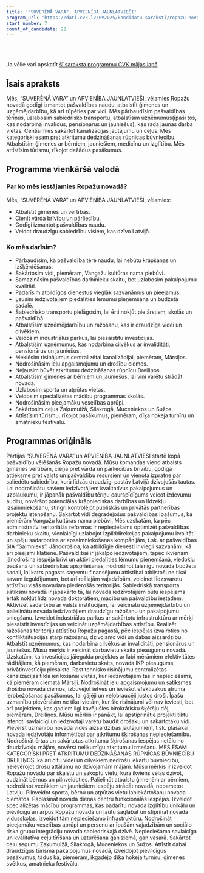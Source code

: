 ```yaml
---
title: '"SUVERĒNĀ VARA", APVIENĪBA JAUNLATVIEŠI'
program_url: 'https://dati.cvk.lv/PV2025/kandidatu-saraksti/ropazu-novads/suverena-vara-apvieniba-jaunlatviesi'
start_number: 7
count_of_candidate: 22
---
```



<Badge text="Pašvaldības tēriņu caurspīdīgums" variant="note" size="small" /> <Badge text="Sabiedriskā transporta uzlabošana" variant="note" size="small" /> <Badge text="Uzņēmējdarbības atbalsts" variant="note" size="small" /> <Badge text="Vides aizsardzība" variant="note" size="small" /> <Badge text="Ģimeņu atbalsts" variant="note" size="small" />

<br/><br/> 

<Card title='Šis ir mākslīga intelekta ģenerēts apraksts' icon='starlight'>
    Ja vēlie vari apskatīt <a href={frontmatter.program_url} target='_blank'>šī saraksta programmu CVK mājas lapā</a>
    </Card>

## Īsais apraksts

Mēs, “SUVERĒNĀ VARA” un APVIENĪBA JAUNLATVIEŠI, vēlamies Ropažu novadā godīgi izmantot pašvaldības naudu, atbalstīt ģimenes un uzņēmējdarbību, kā arī rūpēties par vidi. Mēs pārbaudīsim pašvaldības tēriņus, uzlabosim sabiedrisko transportu, atbalstīsim uzņēmumus(īpaši tos, kas nodarbina invalīdus, pensionārus un jauniešus), kas rada jaunas darba vietas. Centīsimies sakārtot kanalizācijas jautājumu un ceļus. Mēs kategoriski esam pret atkritumu dedzināšanas rūpnīcas būvniecību. Atbalstīsim ģimenes ar bērniem, jauniešiem, medicīnu un izglītību. Mēs attīstīsim tūrismu, rīkojot dažādus pasākumus.

## Programma vienkāršā valodā

### Par ko mēs iestājamies Ropažu novadā?

Mēs, “SUVERĒNĀ VARA” un APVIENĪBA JAUNLATVIEŠI, vēlamies:

*   Atbalstīt ģimenes un vērtības.
*   Cienīt vārda brīvību un pārliecību.
*   Godīgi izmantot pašvaldības naudu.
*   Veidot draudzīgu sabiedrību visiem, kas dzīvo Latvijā.

### Ko mēs darīsim?

*   Pārbaudīsim, kā pašvaldība tērē naudu, lai nebūtu krāpšanas un izšķērdēšanas.
*   Sakārtosim vidi, piemēram, Vangažu kultūras nama piebūvi.
*   Samazināsim pašvaldības darbinieku skaitu, bet uzlabosim pakalpojumu kvalitāti.
*   Padarīsim atbildīgos dienestus vieglāk sazvanāmus un pieejamus.
*   Ļausim iedzīvotājiem piedalīties lēmumu pieņemšanā un budžeta sadalē.
*   Sabiedrisko transportu pielāgosim, lai ērti nokļūt pie ārstiem, skolās un pašvaldībā.
*   Atbalstīsim uzņēmējdarbību un ražošanu, kas ir draudzīga videi un cilvēkiem.
*   Veidosim industriālus parkus, lai piesaistītu investīcijas.
*   Atbalstīsim uzņēmumus, kas nodarbina cilvēkus ar invaliditāti, pensionārus un jauniešus.
*   Meklēsim risinājumus centralizētai kanalizācijai, piemēram, Mārsiļos.
*   Nodrošināsim ielu apgaismojumu un drošību ciemos.
*   Neļausim būvēt atkritumu dedzināšanas rūpnīcu Dreiliņos.
*   Atbalstīsim ģimenes ar bērniem un jauniešus, lai viņi varētu strādāt novadā.
*   Uzlabosim sporta un atpūtas vietas.
*   Veidosim specializētas mācību programmas skolās.
*   Nodrošināsim pieejamāku veselības aprūpi.
*   Sakārtosim ceļus Zaķumuižā, Silakrogā, Muceniekos un Sužos.
*   Attīstīsim tūrismu, rīkojot pasākumus, piemēram, dīķa hokeja turnīru un amatnieku festivālu.

## Programmas oriģināls

Partijas “SUVERĒNĀ VARA” un APVIENĪBA JAUNLATVIEŠI startē kopā pašvaldību vēlēšanās Ropažu novadā. Mūsu komandas vieno atbalsts ģimenes vērtībām, cieņa pret vārda un pārliecības brīvību, godīga attieksme pret valsts un pašvaldību resursiem un vienota izpratne par saliedētu sabiedrību, kurā līdzās draudzīgi pastāv Latvijā dzīvojošās tautas.
Lai nodrošinātu saviem iedzīvotājiem kvalitatīvus pakalpojumus un uzplaukumu, ir jāpanāk pašvaldību tēriņu caurspīdīgums veicot izdevumu auditu, novēršot potenciālas krāpnieciskas darbības un līdzekļu izsaimniekošanu, stingri kontrolējot publiskās un privātās partnerības projektu īstenošanu. Sakārtot vidi degradējošus pašvaldības īpašumus, kā piemērām Vangažu kultūras nama piebūvi.
Mēs uzskatām, ka pēc administratīvi teritoriālās reformas ir nepieciešams optimizēt pašvaldības darbinieku skaitu, vienlaicīgi uzlabojot Izpilddirekcijas pakalpojumu kvalitāti un spēju sadarboties ar apsaimniekošanas kompānijām, t.sk. ar pašvaldības SIA “Saimnieks”. Jānodrošina, ka atbildīgie dienesti ir viegli sazvanāmi, kā arī pieejami klātienē.
Pašvaldībai ir jākalpo iedzīvotājiem, tāpēc ikvienam jānodrošina iespēja brīvi un aktīvi piedalīties lēmumu pieņemšanā, viedokļu paušanā un sabiedriskās apspriešanās, nodrošinot taisnīgu novada budžeta sadali, lai katrs pagasts saņemtu finansējumu attīstībai atbilstoši ne tikai savam ieguldījumam, bet arī reālajām vajadzībām, veicinot līdzsvarotu attīstību visās novadam piederošās teritorijās.
Sabiedriskā transporta satiksmi novadā ir jāpakārto tā, lai novada iedzīvotājiem būtu iespējams ērtāk nokļūt līdz novada doktorātiem, mācību un pašvaldību iestādēm.
Aktivizēt sadarbību ar valsts institūcijām, lai veicinātu uzņēmējdarbību un palielinātu novada iedzīvotājiem draudzīgu ražošanu un pakalpojumu sniegšanu. Izveidot industriālus parkus ar sakārtotu infrastruktūru ar mērķi piesaistīt investīcijas un veicināt uzņēmējdarbības attīstību. Realizēt ražošanas teritoriju attīstību Ropažu pagastā, pēc iespējas izvairoties no konfliktsituācijas starp ražošanu, dzīvojamo vidi un dabas aizsardzību. Atbalstīt uzņēmumus, kas nodarbina cilvēkus ar invaliditāti, pensionārus un jauniešus. Mūsu mērķis ir veicināt darbavietu skaita pieaugumu novadā. Uzskatām, ka investīcijas jāiegulda projektos ar labi mērāmiem efektivitātes rādītājiem, kā piemēram, darbavietu skaits, novada IKP pieaugums, privātinvestīciju piesaiste.
Rast tehnisko risinājumu centralizētas kanalizācijas tīkla ierīkošanai vietās, kur iedzīvotājiem tas ir nepieciešams, kā piemēram ciematā Mārsiļi. Nodrošināt ielu apgaismojumu un satiksmes drošību novada ciemos, izbūvējot ietves un ieviešot efektīvākus ātruma ierobežošanas pasākumus, lai gājēji un velobraucēji justos droši. Īpašu uzmanību pievērsīsim ne tikai vietām, kur šie risinājumi vēl nav ieviesti, bet arī projektiem, kas gadiem ilgi kavējušies birokrātisku šķēršļu dēļ, piemēram, Dreiliņos. Mūsu mērķis ir panākt, lai apstiprinātie projekti tiktu īstenoti savlaicīgi un iedzīvotāji varētu baudīt drošāku un sakārtotāku vidi.
Pievērst uzmanību novada vides aizsardzības jautājumiem, t.sk. plašākai novada iedzīvotāju informētībai par atkritumu šķirošanas nepieciešamību. Nodrošināt ērtas un sakārtotas atkritumu šķirošanas iespējas netālu no daudzīvokļu mājām, novērst nelikumīgu atkritumu izmešanu. MĒS ESAM KATEGORISKI PRET ATKRITUMU DEDZINĀŠANAS RŪPNĪCAS BŪVNIECĪBU DREILIŅOS, kā arī citu videi un cilvēkiem nedrošu iekārtu būvniecību, neievērojot drošu attālumu no dzīvojamām mājam.
Mūsu mērķis ir izveidot Ropažu novadu par skaistu un sakoptu vietu, kurā ikviens vēlas dzīvot, audzināt bērnus un pilnveidoties. Palielināt atbalstu ģimenēm ar bērniem, nodrošinot vecākiem un jauniešiem iespēju strādāt novadā, nepametot Latviju. Pilnveidot sporta, bērnu un atpūtas vietu labiekārtošanu novada ciematos. Paplašināt novada dienas centru funkcionālās iespējas.
Izveidot specializētas mācību programmas, kas padarītu novada izglītību unikālu un pievilcīgu arī ārpus Ropažu novada un ļautu saglābāt un stiprināt novada vidusskolas, izveidot tām nepieciešamo infrastruktūru.
Nodrošināt pieejamāku veselības aprūpi un personu ar īpašām vajadzībām un sociālo riska grupu integrāciju novada sabiedriskajā dzīvē.
Nepieciešama savlaicīga un kvalitatīva ceļu tīrīšana un uzturēšana gan ziemā, gan vasarā. Sakārtot ceļu segumu Zaķumuižā, Silakrogā, Muceniekos un Sužos.
Attīstīt dabai draudzīgus tūrisma pakalpojumus novadā, izveidojot pievilcīgus pasākumus, tādus kā, piemērām, ikgadējo dīķa hokeja turnīru, ģimenes svētkus, amatnieku festivālu.
